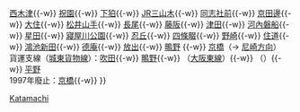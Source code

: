 {{鐵道路線
|模板名稱 = 片町線
|名稱 = [[File:JR logo (west).svg|25px|西日本旅客鐵道|link=西日本旅客鐵道]] [[片町線|片町線（學研都市線）]] [[File:JRW kinki-H.svg|20px]]
|代表色 = #ff1493
|車站列表 = [[木津站 (京都府)|木津]]{{-w}} [[西木津站|西木津]]{{-w}} [[祝園站|祝園]]{{-w}} [[下狛站|下狛]]{{-w}} [[JR三山木站|JR三山木]]{{-w}} [[同志社前站|同志社前]]{{-w}} [[京田邊站|京田邊]]{{-w}} [[大住站|大住]]{{-w}} [[松井山手站|松井山手]]{{-w}} [[長尾站 (大阪府)|長尾]]{{-w}} [[藤阪站|藤阪]]{{-w}} [[津田站|津田]]{{-w}} [[河內磐船站|河內磐船]]{{-w}} [[星田站|星田]]{{-w}} [[寢屋川公園站|寢屋川公園]]{{-w}} [[忍丘站|忍丘]]{{-w}} [[四條畷站|四條畷]]{{-w}} [[野崎站 (大阪府)|野崎]]{{-w}} [[住道站|住道]]{{-w}} [[鴻池新田站|鴻池新田]]{{-w}} [[德庵站|德庵]]{{-w}} [[放出站|放出]]{{-w}} [[鴫野站|鴫野]] {{-w}} [[京橋站 (大阪府)|京橋]]（→ [[JR東西線|尼崎方向]]）<br />貨運支線（[[大阪東線#城東貨物線|城東貨物線]]）：[[吹田站 (JR西日本)|吹田]]{{-w}} [[鴫野站|鴫野]]{{-w}} （[[大阪東線]]）{{-w}} （{{link-ja|正覺寺號誌站|正覚寺信号場}}）{{-w}} [[平野站 (JR西日本)|平野]]<br />1997年廢止：[[京橋站 (大阪府)|京橋]]{{-w}} {{link-ja|片町站|片町駅|片町}}
}}<noinclude>
[[Category:西日本旅客鐵道路線模板|Katamachi]]
</noinclude>